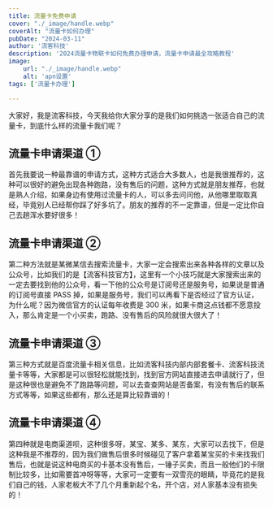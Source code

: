 ```yaml
---
title: 流量卡免费申请
cover: "./_image/handle.webp"
coverAlt: "流量卡如何办理"
pubDate: "2024-03-11"
author: '流客科技'
description: '2024流量卡物联卡如何免费办理申请，流量卡申请最全攻略教程'
image:
    url: "./_image/handle.webp"
    alt: 'apn设置'
tags: ['流量卡办理']

---
```


大家好，我是流客科技，今天我给你大家分享的是我们如何挑选一张适合自己的流量卡，到底什么样的流量卡我们呢？

## 流量卡申请渠道 ①

首先我要说一种最靠谱的申请方式，这种方式适合大多数人，也是我很推荐的，这种可以很好的避免出现各种跑路，没有售后的问题，这种方式就是朋友推荐，也就是熟人介绍，如果身边有使用过流量卡的人，可以多去问问他，从他哪里取取真经，毕竟别人已经帮你踩了好多坑了。朋友的推荐的不一定靠谱，但是一定比你自己去趟浑水要好很多！

## 流量卡申请渠道 ②

第二种方法就是某微某信去搜索流量卡，大家一定会搜索出来各种各样的文章以及公众号，比如我们的是【流客科技官方】，这里有一个小技巧就是大家搜索出来的一定去要找到他的公众号，看一下他的公众号是订阅号还是服务号，如果说是普通的订阅号直接 PASS 掉，如果是服务号，我们可以再看下是否经过了官方认证，为什么呢？因为微信官方的认证每年收费是 300 米，如果卡商这点钱都不愿意投入，那么肯定是一个小买卖，跑路、没有售后的风险就很大很大了！

## 流量卡申请渠道 ③

第三种方式就是百度流量卡相关信息，比如流客科技内部内部套餐卡、流客科技流量卡等等，大家都是可以很轻松就能找到，找到官方网站直接进去申请就行了，但是这种很也是避免不了跑路等问题，可以去查查网站是否备案，有没有售后的联系方式等等，如果这些都有，那么还是算比较靠谱的！

## 流量卡申请渠道 ④

第四种就是电商渠道呗，这种很多呀，某宝、某多、某东，大家可以去找下，但是这种我是不推荐的，因为我们做售后很多时候碰见了客户拿着某宝买的卡来找我们售后，也就是说这种电商买的卡基本没有售后，一锤子买卖，而且一般他们的卡限制比较多，比如需要首冲呀等等，大家可一定要有一双雪亮的眼睛，毕竟花的是我们自己的钱，人家老板大不了几个月重新起个名，开个店，对人家基本没有损失的！
